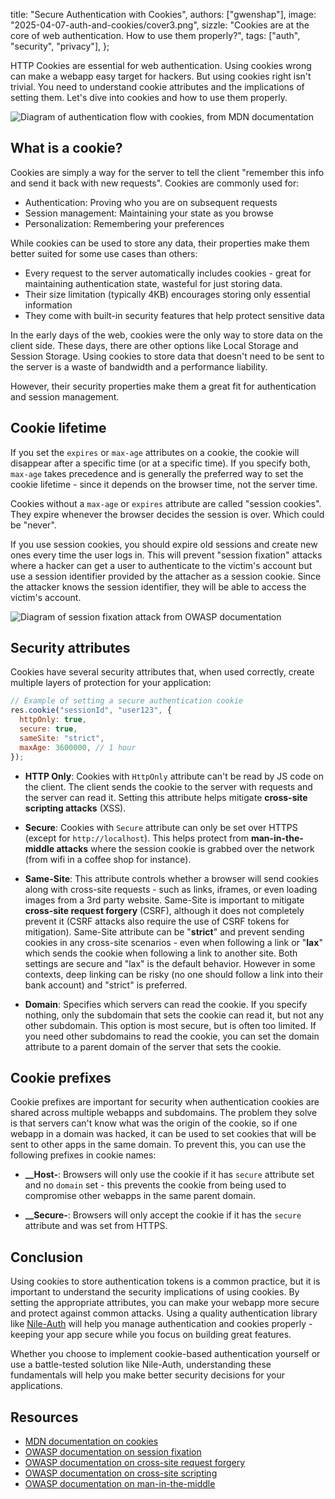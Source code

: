   title: "Secure Authentication with Cookies",
  authors: ["gwenshap"],
  image: "2025-04-07-auth-and-cookies/cover3.png",
  sizzle:
    "Cookies are at the core of web authentication. How to use them properly?",
  tags: ["auth", "security", "privacy"],
};

HTTP Cookies are essential for web authentication. Using cookies wrong can make a webapp easy target for hackers. But using cookies right isn't trivial. You need to understand cookie attributes and the implications of setting them. Let's dive into cookies and how to use them properly.

![Diagram of authentication flow with cookies, from MDN documentation](/blog/2025-04-07-auth-and-cookies/auth_diagram.png)

## What is a cookie?

Cookies are simply a way for the server to tell the client "remember this info and send it back with new requests". Cookies are commonly used for:

- Authentication: Proving who you are on subsequent requests
- Session management: Maintaining your state as you browse
- Personalization: Remembering your preferences

While cookies can be used to store any data, their properties make them better suited for some use cases than others:

- Every request to the server automatically includes cookies - great for maintaining authentication state, wasteful for just storing data.
- Their size limitation (typically 4KB) encourages storing only essential information
- They come with built-in security features that help protect sensitive data

In the early days of the web, cookies were the only way to store data on the client side. These days, there are other options like Local Storage and Session Storage. Using cookies to store data that doesn't need to be sent to the server is a waste of bandwidth and a performance liability.

However, their security properties make them a great fit for authentication and session management.

## Cookie lifetime

If you set the `expires` or `max-age` attributes on a cookie, the cookie will disappear after a specific time (or at a specific time). If you specify both, `max-age` takes precedence and is generally the preferred way to set the cookie lifetime - since it depends on the browser time, not the server time.

Cookies without a `max-age` or `expires` attribute are called "session cookies". They expire whenever the browser decides the session is over. Which could be "never".

If you use session cookies, you should expire old sessions and create new ones every time the user logs in. This will prevent "session fixation" attacks where a hacker can get a user to authenticate to the victim's account but use a session identifier provided by the attacher as a session cookie. Since the attacker knows the session identifier, they will be able to access the victim's account.

![Diagram of session fixation attack from OWASP documentation](/blog/2025-04-07-auth-and-cookies/session_fixation.jpg)

## Security attributes

Cookies have several security attributes that, when used correctly, create multiple layers of protection for your application:

```javascript
// Example of setting a secure authentication cookie
res.cookie("sessionId", "user123", {
  httpOnly: true,
  secure: true,
  sameSite: "strict",
  maxAge: 3600000, // 1 hour
});
```

- **HTTP Only**: Cookies with `HttpOnly` attribute can't be read by JS code on the client. The client sends the cookie to the server with requests and the server can read it. Setting this attribute helps mitigate **cross-site scripting attacks** (XSS).

- **Secure**: Cookies with `Secure` attribute can only be set over HTTPS (except for `http://localhost`). This helps protect from **man-in-the-middle attacks** where the session cookie is grabbed over the network (from wifi in a coffee shop for instance).

- **Same-Site**: This attribute controls whether a browser will send cookies along with cross-site requests - such as links, iframes, or even loading images from a 3rd party website. Same-Site is important to mitigate **cross-site request forgery** (CSRF), although it does not completely prevent it (CSRF attacks also require the use of CSRF tokens for mitigation). Same-Site attribute can be "**strict**" and prevent sending cookies in any cross-site scenarios - even when following a link or "**lax**" which sends the cookie when following a link to another site. Both settings are secure and "lax" is the default behavior. However in some contexts, deep linking can be risky (no one should follow a link into their bank account) and "strict" is preferred.

- **Domain**: Specifies which servers can read the cookie. If you specify nothing, only the subdomain that sets the cookie can read it, but not any other subdomain. This option is most secure, but is often too limited. If you need other subdomains to read the cookie, you can set the domain attribute to a parent domain of the server that sets the cookie.

## Cookie prefixes

Cookie prefixes are important for security when authentication cookies are shared across multiple webapps and subdomains. The problem they solve is that servers can't know what was the origin of the cookie, so if one webapp in a domain was hacked, it can be used to set cookies that will be sent to other apps in the same domain. To prevent this, you can use the following prefixes in cookie names:

- **\_\_Host-**: Browsers will only use the cookie if it has `secure` attribute set and no `domain` set - this prevents the cookie from being used to compromise other webapps in the same parent domain.

- **\_\_Secure-**: Browsers will only accept the cookie if it has the `secure` attribute and was set from HTTPS.

## Conclusion

Using cookies to store authentication tokens is a common practice, but it is important to understand the security implications of using cookies. By setting the appropriate attributes, you can make your webapp more secure and protect against common attacks. Using a quality authentication library like [Nile-Auth](https://github.com/niledatabase/nile-auth) will help you manage authentication and cookies properly - keeping your app secure while you focus on building great features.

Whether you choose to implement cookie-based authentication yourself or use a battle-tested solution like Nile-Auth, understanding these fundamentals will help you make better security decisions for your applications.

## Resources

- [MDN documentation on cookies](https://developer.mozilla.org/en-US/docs/Web/HTTP/Cookies)
- [OWASP documentation on session fixation](https://owasp.org/www-community/attacks/Session_fixation)
- [OWASP documentation on cross-site request forgery](https://owasp.org/www-community/attacks/csrf)
- [OWASP documentation on cross-site scripting](https://owasp.org/www-community/attacks/xss/)
- [OWASP documentation on man-in-the-middle](https://owasp.org/www-community/attacks/Manipulator-in-the-middle_attack)
